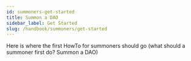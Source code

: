 ```yaml
---
id: summoners-get-started
title: Summon a DAO
sidebar_label: Get Started
slug: /handbook/summoners/get-started
--- 
```


Here is where the first HowTo for summoners should go (what should a summoner first do? Summon a DAO)